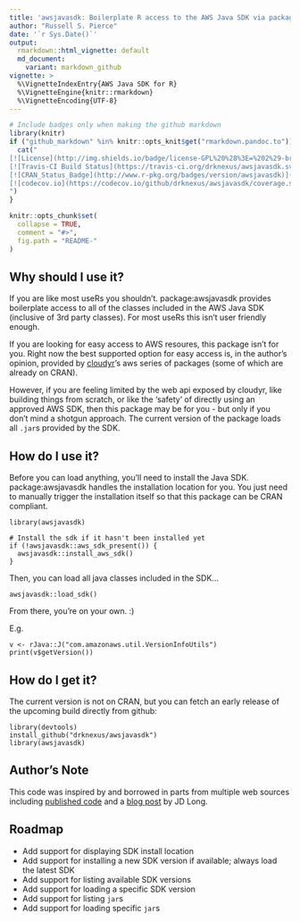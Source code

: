 ```yaml
---
title: 'awsjavasdk: Boilerplate R access to the AWS Java SDK via package:rJava'
author: "Russell S. Pierce"
date: '`r Sys.Date()`'
output:
  rmarkdown::html_vignette: default
  md_document:
    variant: markdown_github
vignette: >
  %\VignetteIndexEntry{AWS Java SDK for R}
  %\VignetteEngine{knitr::rmarkdown}
  %\VignetteEncoding{UTF-8}
---
```


```r
# Include badges only when making the github markdown
library(knitr)
if ("github_markdown" %in% knitr::opts_knit$get("rmarkdown.pandoc.to")) {
  cat("
[![License](http://img.shields.io/badge/license-GPL%20%28%3E=%202%29-brightgreen.svg?style=flat)](http://www.gnu.org/licenses/gpl-2.0.html)
[![Travis-CI Build Status](https://travis-ci.org/drknexus/awsjavasdk.svg?branch=master)](https://travis-ci.org/drknexus/awsjavasdk)
[![CRAN_Status_Badge](http://www.r-pkg.org/badges/version/awsjavasdk)](https://cran.r-project.org/package=awsjavasdk)
[![codecov.io](https://codecov.io/github/drknexus/awsjavasdk/coverage.svg?branch=master)](https://codecov.io/github/drknexus/awsjavasdk?branch=master)
")
}
```

```r
knitr::opts_chunk$set(
  collapse = TRUE,
  comment = "#>",
  fig.path = "README-"
)
```

## Why should I use it?

If you are like most useRs you shouldn't.  package:awsjavasdk provides boilerplate access to all of the classes included in the AWS Java SDK (inclusive of 3rd party classes).  For most useRs this isn't user friendly enough.

If you are looking for easy access to AWS resoures, this package isn't for you. Right now the best supported option for easy access is, in the author's opinion, provided by [cloudyr](https://cloudyr.github.io/packages/index.html)'s aws series of packages (some of which are already on CRAN).

However, if you are feeling limited by the web api exposed by cloudyr, like building things from scratch, or like the 'safety' of directly using an approved AWS SDK, then this package may be for you - but only if you don't mind a shotgun approach.  The current version of the package loads all `.jar`s provided by the SDK.

## How do I use it?

Before you can load anything, you'll need to install the Java SDK.  package:awsjavasdk handles the installation location for you.  You just need to manually trigger the installation itself so that this package can be CRAN compliant.

```
library(awsjavasdk)

# Install the sdk if it hasn't been installed yet
if (!awsjavasdk::aws_sdk_present()) {
  awsjavasdk::install_aws_sdk()
}
```

Then, you can load all java classes included in the SDK...
```
awsjavasdk::load_sdk()
```

From there, you're on your own. :)

E.g.
```
v <- rJava::J("com.amazonaws.util.VersionInfoUtils")
print(v$getVersion())
```

## How do I get it?

The current version is not on CRAN, but you can fetch an early release of the upcoming build directly from github:

```
library(devtools)
install_github("drknexus/awsjavasdk")
library(awsjavasdk)
```

## Author's Note
This code was inspired by and borrowed in parts from multiple web sources including [published code](https://code.google.com/archive/p/segue/) and a [blog post](http://www.cerebralmastication.com/2010/11/controlling-amazon-web-services-using-rjava-and-the-aws-java-sdk/) by JD Long.

## Roadmap

* Add support for displaying SDK install location
* Add support for installing a new SDK version if available; always load the latest SDK
* Add support for listing available SDK versions
* Add support for loading a specific SDK version
* Add support for listing `jar`s
* Add support for loading specific `jar`s